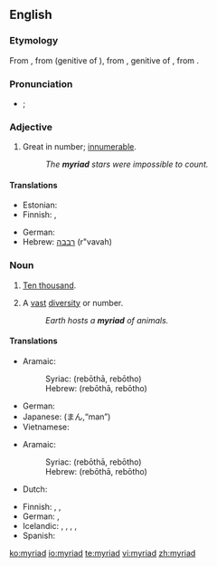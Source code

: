 {{wikipedia}}
==English==

===Etymology===
From {{etyl|frm}} {{term|myriade|lang=frm}}, from {{LL.}} {{term|myrias|lang=la}} (genitive of {{term|myriadis|lang=la}}), from {{etyl|grc}} {{term|μυριάδος|sc=polytonic|tr=myriados|lang=grc}}, genitive of {{term|μυριάς|sc=polytonic|tr=myrias||number of 10,000|lang=grc}}, from {{term|μύριος|sc=polytonic|tr=myrios||numberless, countless, infinite|lang=grc}}.

===Pronunciation===
* {{a|UK}} {{IPA|/ˈmɪ.ɹi.æd/|/ˈmɪ.ɹi.əd/}}; {{SAMPA|/"mI.ri.{d/|/"mI.ri.@d/}}

===Adjective===
{{en-adj|-}}

# Great in number; [[innumerable]].
#: ''The '''myriad''' stars were impossible to count.''

====Translations====
{{trans-top|great in number}}
* Estonian: {{t-|et|loendamatu}}
* Finnish: {{t-|fi|lukematon}}, {{t-|fi|lukuisa}}
{{trans-mid}}
* German: {{t-|de|unzählig}}
* Hebrew: [[רבבה]] (r"vavah) {{f}}
{{trans-bottom}}

===Noun===
{{en-noun}}

# {{archaic}} [[ten thousand|Ten thousand]].
# A [[vast]] [[diversity]] or number.
#: ''Earth hosts a '''myriad''' of animals.''

====Translations====
{{trans-top|ten thousand}}
* Aramaic:
*: Syriac: {{tø|arc|ܪܒܘܬܐ|f|sc=Syrc}} (rebōthā, rebōtho)
*: Hebrew: {{tø|arc|רבותא|f|sc=Hebr}} (rebōthā, rebōtho)
{{trans-mid}}
* German: {{t+|de|Myriade|f|s}}
* Japanese: {{t+|ja|万|sc=Jpan}} (まん,“man”)
* Vietnamese: {{t|vi|vạn|xs=Vietnamese}}
{{trans-bottom}}

{{trans-top|a vast diversity or number}}
* Aramaic:
*: Syriac: {{tø|arc|ܪܒܘܬܐ|f|sc=Syrc}} (rebōthā, rebōtho)
*: Hebrew: {{tø|arc|רבותא|f|sc=Hebr}} (rebōthā, rebōtho)
* Dutch: {{t|nl|een groot aantal}}
{{trans-mid}}
* Finnish: {{t|fi|suunnaton määrä}}, {{t-|fi|myriadi}}, {{t|fi|lukematon määrä}}
* German: {{t-|de|Unmenge|f}}, {{t|de|Myriaden|f|p}}
* Icelandic: {{t|is|mýgrútur|m}}, {{t|is|urmull|f}}, {{t|is|ótal|n}}, {{t|is|ógrynni|n}}, {{t|is|aragrúi|m}}
* Spanish: {{t-|es|miríada|f}}
{{trans-bottom}}

[[ko:myriad]]
[[io:myriad]]
[[te:myriad]]
[[vi:myriad]]
[[zh:myriad]]